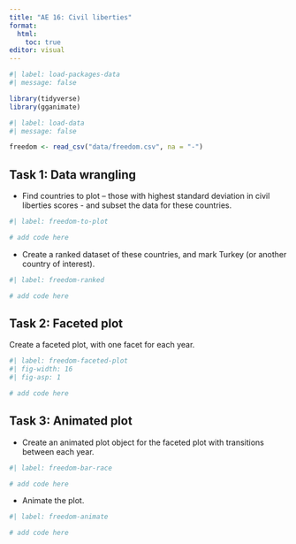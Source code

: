 ```yaml
---
title: "AE 16: Civil liberties"
format: 
  html:
    toc: true
editor: visual
---
```


```r
#| label: load-packages-data
#| message: false

library(tidyverse)
library(gganimate)
```

```r
#| label: load-data
#| message: false

freedom <- read_csv("data/freedom.csv", na = "-")
```

## Task 1: Data wrangling

-   Find countries to plot -- those with highest standard deviation in civil liberties scores - and subset the data for these countries.

```r
#| label: freedom-to-plot

# add code here
```

-   Create a ranked dataset of these countries, and mark Turkey (or another country of interest).

```r
#| label: freedom-ranked

# add code here
```

## Task 2: Faceted plot

Create a faceted plot, with one facet for each year.

```r
#| label: freedom-faceted-plot
#| fig-width: 16
#| fig-asp: 1

# add code here
```

## Task 3: Animated plot

-   Create an animated plot object for the faceted plot with transitions between each year.

```r
#| label: freedom-bar-race

# add code here
```

-   Animate the plot.

```r
#| label: freedom-animate

# add code here
```
